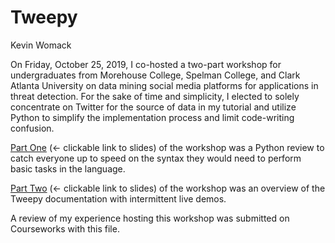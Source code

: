 # Tweepy

Kevin Womack

On Friday, October 25, 2019, I co-hosted a two-part workshop for undergraduates from Morehouse College, Spelman College, and Clark Atlanta University on data mining social media platforms for applications in threat detection. For the sake of time and simplicity, I elected to solely concentrate on Twitter for the source of data in my tutorial and utilize Python to simplify the implementation process and limit code-writing confusion. \


[Part One](https://docs.google.com/presentation/d/1mGZE6xk5paXZISmHPAvkKYFein-a-xzQ7wVQp3bsvaU/edit?usp=sharing) (<- clickable link to slides) of the workshop was a Python review to catch everyone up to speed on the syntax they would need to perform basic tasks in the language.

[Part Two](https://docs.google.com/presentation/d/1STll7172DMys6xQaZvF4BJYNP8rBtBZIXb4c7NS6Cp8/edit?usp=sharing) (<- clickable link to slides) of the workshop was an overview of the Tweepy documentation with intermittent live demos. \


A review of my experience hosting this workshop was submitted on Courseworks with this file.
